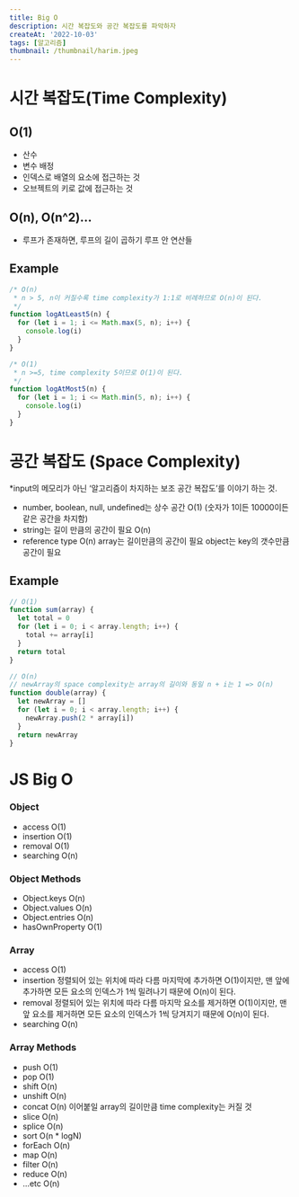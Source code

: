 ```yaml
---
title: Big O
description: 시간 복잡도와 공간 복잡도를 파악하자
createAt: '2022-10-03'
tags: [알고리즘]
thumbnail: /thumbnail/harim.jpeg
---
```


# 시간 복잡도(Time Complexity)

## O(1)

- 산수
- 변수 배정
- 인덱스로 배열의 요소에 접근하는 것
- 오브젝트의 키로 값에 접근하는 것

## O(n), O(n^2)…

- 루프가 존재하면, 루프의 길이 곱하기 루프 안 연산들

## Example

```jsx
/* O(n)
 * n > 5, n이 커질수록 time complexity가 1:1로 비례하므로 O(n)이 된다.
 */
function logAtLeast5(n) {
  for (let i = 1; i <= Math.max(5, n); i++) {
    console.log(i)
  }
}
```

```jsx
/* O(1)
 * n >=5, time complexity 5이므로 O(1)이 된다.
 */
function logAtMost5(n) {
  for (let i = 1; i <= Math.min(5, n); i++) {
    console.log(i)
  }
}
```

# 공간 복잡도 (Space Complexity)

\*input의 메모리가 아닌 ‘알고리즘이 차지하는 보조 공간 복잡도’를 이야기 하는 것.

- number, boolean, null, undefined는 상수 공간 O(1)
  (숫자가 1이든 10000이든 같은 공간을 차지함)
- string는 길이 만큼의 공간이 필요 O(n)
- reference type O(n)
  array는 길이만큼의 공간이 필요
  object는 key의 갯수만큼 공간이 필요

## Example

```jsx
// O(1)
function sum(array) {
  let total = 0
  for (let i = 0; i < array.length; i++) {
    total += array[i]
  }
  return total
}
```

```jsx
// O(n)
// newArray의 space complexity는 array의 길이와 동일 n + i는 1 => O(n)
function double(array) {
  let newArray = []
  for (let i = 0; i < array.length; i++) {
    newArray.push(2 * array[i])
  }
  return newArray
}
```

# JS Big O

### Object

- access O(1)
- insertion O(1)
- removal O(1)
- searching O(n)

### Object Methods

- Object.keys O(n)
- Object.values O(n)
- Object.entries O(n)
- hasOwnProperty O(1)

### Array

- access O(1)
- insertion 정렬되어 있는 위치에 따라 다름
  마지막에 추가하면 O(1)이지만,
  맨 앞에 추가하면 모든 요소의 인덱스가 1씩 밀려나기 때문에 O(n)이 된다.
- removal 정렬되어 있는 위치에 따라 다름
  마지막 요소를 제거하면 O(1)이지만,
  맨 앞 요소를 제거하면 모든 요소의 인덱스가 1씩 당겨지기 때문에 O(n)이 된다.
- searching O(n)

### Array Methods

- push O(1)
- pop O(1)
- shift O(n)
- unshift O(n)
- concat O(n)
  이어붙일 array의 길이만큼 time complexity는 커질 것
- slice O(n)
- splice O(n)
- sort O(n \* logN)
- forEach O(n)
- map O(n)
- filter O(n)
- reduce O(n)
- …etc O(n)
